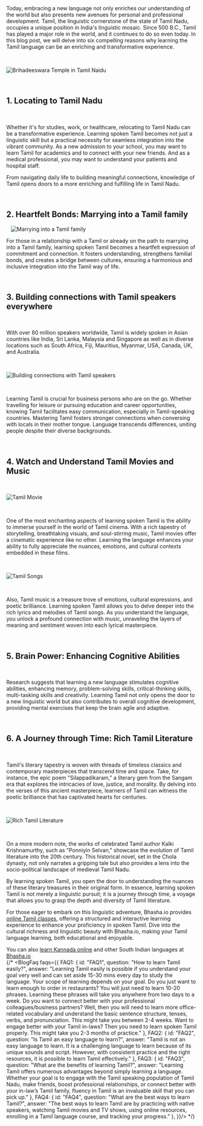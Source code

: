 
<Navbar/>
<BlogTitleBlock 
    title="6 Good Reasons why you need to Learn the Tamil Language" 
    blogURL="6-good-reasons-why-you-need-to-learn-the-tamil-language" 
    date="24 December 2023"
    time="5" 
    metaDetails="Learning the Tamil Language can help you connect with your Tamil speaking friends, local colleagues, business vendors, or even your new family members!" 
    subCategory="Learning Guides"
    category= "Tamil" 
    metaTitle="6 Good Reasons why you need to Learn the Tamil Language"
    publishDate="2023-12-23"
    modifiedDate="2023-12-23"
    imageURL="/Images/blogImages/previousBlogs/tamil-blog-cover_new.webp"
    keywords="Tamil Language Learning, Tamil Language, Tamil Language Benefits, Tamil Language Learning Benefits, Tamil Language Learning Reasons, Tamil Language Learning Reasons, Tamil Language Learning Reasons, Tamil Language Learning Reasons"
/>

<div>
Today, embracing a new language not only enriches our understanding of the world but also presents new avenues for personal and professional development. Tamil, the linguistic cornerstone of the state of Tamil Nadu, occupies a unique position in India's linguistic mosaic. Since 500 B.C., Tamil has played a major role in the world, and it continues to do so even today. In this blog post, we will delve into six compelling reasons why learning the Tamil language can be an enriching and transformative experience.

 

![Brihadeeswara Temple in Tamil Naidu](/Images/blogImages/previousBlogs/pexels-aadhithyan-pandian-5124396.webp "Brihadeeswara Temple in Tamil Naidu")

<Toc/> 

## 1. Locating to Tamil Nadu

 

Whether it's for studies, work, or healthcare, relocating to Tamil Nadu can be a transformative experience. Learning spoken Tamil becomes not just a linguistic skill but a practical necessity for seamless integration into the vibrant community. As a new admission to your school, you may want to learn Tamil for academics and to connect with your new friends. And as a medical professional, you may want to understand your patients and hospital staff.

From navigating daily life to building meaningful connections, knowledge of Tamil opens doors to a more enriching and fulfilling life in Tamil Nadu.

 

## 2. Heartfelt Bonds: Marrying into a Tamil family

 
 ![Marrying into a Tamil family](/Images/blogImages/previousBlogs/pexels-suren-ram-7458680.webp "Marrying into a Tamil family")

For those in a relationship with a Tamil or already on the path to marrying into a Tamil family, learning spoken Tamil becomes a heartfelt expression of commitment and connection. It fosters understanding, strengthens familial bonds, and creates a bridge between cultures, ensuring a harmonious and inclusive integration into the Tamil way of life.

 

## 3. Building connections with Tamil speakers everywhere

 

With over 80 million speakers worldwide, Tamil is widely spoken in Asian countries like India, Sri Lanka, Malaysia and Singapore as well as in diverse locations such as South Africa, Fiji, Mauritius, Myanmar, USA, Canada, UK, and Australia.

 

![Building connections with Tamil speakers](/Images/blogImages/previousBlogs/pexels-sora-shimazaki-5668838.webp "Building connections with Tamil speakers")

 

Learning Tamil is crucial for business persons who are on the go. Whether travelling for leisure or pursuing education and career opportunities, knowing Tamil facilitates easy communication, especially in Tamil-speaking countries. Mastering Tamil fosters stronger connections when conversing with locals in their mother tongue. Language transcends differences, uniting people despite their diverse backgrounds.

 

## 4. Watch and Understand Tamil Movies and Music

 

![Tamil Movie](</Images/blogImages/previousBlogs/Adai-Mazhai-Kaalam-Best-Tamil-Movies-of-2023-on-Netflix.webp> "Tamil Movie")

 

One of the most enchanting aspects of learning spoken Tamil is the ability to immerse yourself in the world of Tamil cinema. With a rich tapestry of storytelling, breathtaking visuals, and soul-stirring music, Tamil movies offer a cinematic experience like no other. Learning the language enhances your ability to fully appreciate the nuances, emotions, and cultural contexts embedded in these films.

 

![Tamil Songs](/Images/blogImages/previousBlogs/artworks-4fhUVIhUc4VzylnP-8kwiDw-t500x500.webp "Tamil Songs")

 

Also, Tamil music is a treasure trove of emotions, cultural expressions, and poetic brilliance. Learning spoken Tamil allows you to delve deeper into the rich lyrics and melodies of Tamil songs. As you understand the language, you unlock a profound connection with music, unraveling the layers of meaning and sentiment woven into each lyrical masterpiece.

 

## 5. Brain Power: Enhancing Cognitive Abilities
 

Research suggests that learning a new language stimulates cognitive abilities, enhancing memory, problem-solving skills, critical-thinking skills, multi-tasking skills and creativity. Learning Tamil not only opens the door to a new linguistic world but also contributes to overall cognitive development, providing mental exercises that keep the brain agile and adaptive.

 

## 6.  A Journey through Time: Rich Tamil Literature

 

Tamil's literary tapestry is woven with threads of timeless classics and contemporary masterpieces that transcend time and space. Take, for instance, the epic poem "Silappadikaram," a literary gem from the Sangam era that explores the intricacies of love, justice, and morality. By delving into the verses of this ancient masterpiece, learners of Tamil can witness the poetic brilliance that has captivated hearts for centuries.

 

![Rich Tamil Literature](/Images/blogImages/previousBlogs/tamilBlogImage.webp "Rich Tamil Literature")

 

On a more modern note, the works of celebrated Tamil author Kalki Krishnamurthy, such as "Ponniyin Selvan," showcase the evolution of Tamil literature into the 20th century. This historical novel, set in the Chola dynasty, not only narrates a gripping tale but also provides a lens into the socio-political landscape of medieval Tamil Nadu.

By learning spoken Tamil, you open the door to understanding the nuances of these literary treasures in their original form. In essence, learning spoken Tamil is not merely a linguistic pursuit; it is a journey through time, a voyage that allows you to grasp the depth and diversity of Tamil literature. 

For those eager to embark on this linguistic adventure, Bhasha.io provides [online Tamil classes](/online-tamil-classes), offering a structured and interactive learning experience to enhance your proficiency in spoken Tamil. Dive into the cultural richness and linguistic beauty with Bhasha.io, making your Tamil language learning, both educational and enjoyable.

You can also [learn Kannada online](/online-kannada-classes) and other South Indian languages at [Bhasha.io](/)
<br/>
{/* <BlogFaq faqs={{
    FAQ1: {
        id: "FAQ1",
        question: "How to learn Tamil easily?",
        answer: "Learning Tamil easily is possible if you understand your goal very well and can set aside 15-30 mins every day to study the language. Your scope of learning depends on your goal. Do you just want to learn enough to order in restaurants? You will just need to learn 10-20 phrases. Learning these phrases will take you anywhere from two days to a week. Do you want to connect better with your professional colleagues/business partners? Well, then you will need to learn more office-related vocabulary and understand the basic sentence structure, tenses, verbs, and pronunciation. This might take you between 2-4 weeks. Want to engage better with your Tamil in-laws? Then you need to learn spoken Tamil properly. This might take you 2-3 months of practice."
    },
    FAQ2: {
        id: "FAQ2",
        question: "Is Tamil an easy language to learn?",
        answer: "Tamil is not an easy language to learn. It is a challenging language to learn because of its unique sounds and script. However, with consistent practice and the right resources, it is possible to learn Tamil effectively."
    },
    FAQ3: {
        id: "FAQ3",
        question: "What are the benefits of learning Tamil?",
        answer: "Learning Tamil offers numerous advantages beyond simply learning a language. Whether your goal is to engage with the Tamil speaking population of Tamil Nadu, make friends, boost professional relationships, or connect better with your in-law’s Tamil family, fluency in Tamil is an invaluable skill that you can pick up."
    },
    FAQ4: {
        id: "FAQ4",
        question: "What are the best ways to learn Tamil?",
        answer: "The best ways to learn Tamil are by practicing with native speakers, watching Tamil movies and TV shows, using online resources, enrolling in a Tamil language course, and tracking your progress."
    },
}}/> */}

<BlogForm
    imgsrc = "/Images/blogImages/blogForms/bhasha-tamil-speaking-classes-poster.webp"
    language = "tamil"
    UTMSource = "BlogPages"
    UTMMedium = "BlogForms"
    UTMCampaign = "6-good-reasons-why-you-need-to-learn-the-tamil-language"
/>

<br/>
</div>
<OtherArticles filename = "6-good-reasons-why-you-need-to-learn-the-tamil-language"/>

<FooterNew/>
